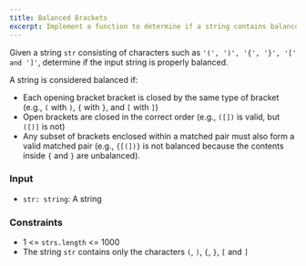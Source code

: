 ```yaml
---
title: Balanced Brackets
excerpt: Implement a function to determine if a string contains balanced brackets
---
```



Given a string `str` consisting of characters such as `'(', ')', '{', '}', '[' and ']'`, determine if the input string is properly balanced.

A string is considered balanced if:

- Each opening bracket bracket is closed by the same type of bracket (e.g., `(` with `)`, `{` with `}`, and `[` with `]`)
- Open brackets are closed in the correct order (e.g., `([])` is valid, but `([)]` is not)
- Any subset of brackets enclosed within a matched pair must also form a valid matched pair (e.g., `{[(])}` is not balanced because the contents inside `{` and `}` are unbalanced).

### Input

- `str: string`: A string

<MDXTestExamples testCases={runTestCases} />

### Constraints

- 1 &lt;= `strs.length` &lt;= 1000
- The string `str` contains only the characters `(`, `)`, `{`, `}`, `[` and `]`

